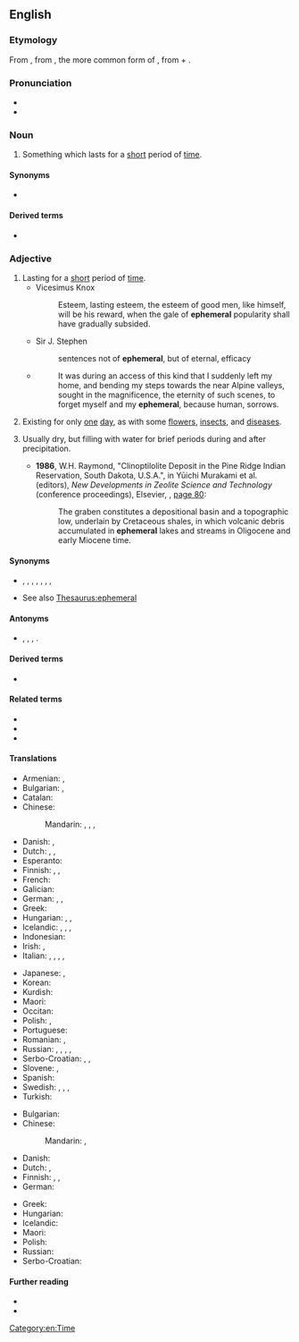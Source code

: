 ==English==
{{was wotd|2007|August|24}}
{{wikipedia}}

===Etymology===
From {{etyl|NL.|en}} {{m|la|ephemerus}}, from {{etyl|grc|en}} {{m|grc|ἐφήμερος}}, the more common form of {{m|grc|ἐφημέριος||of, for, or during the day, living or lasting but for a day, short-lived, temporary}}, from {{m|grc|ἐπί||on}} + {{m|grc|ἡμέρα||day}}.

===Pronunciation===
* {{IPA|/ɛˈfɛ.mə.ɹəl/|/əˈfɛ.mə.ɹəl/|lang=en}}
* {{audio|en-us-ephemeral.ogg|Audio (US)|lang=en}}

===Noun===
{{en-noun}}

# Something which lasts for a [[short]] period of [[time]].

====Synonyms====
* {{sense|short-lived}} {{l|en|ephemeron}}

====Derived terms====
* {{l|en|spring ephemeral}}

===Adjective===
{{en-adj}}

# Lasting for a [[short]] period of [[time]].
#* Vicesimus Knox
#*: Esteem, lasting esteem, the esteem of good men, like himself, will be his reward, when the gale of '''ephemeral''' popularity shall have gradually subsided.
#* Sir J. Stephen
#*: sentences not of '''ephemeral''', but of eternal, efficacy
#* {{quote-book|year=1818|author=Mary Shelley|title=Frankenstein|chapter=9|url=http://ebooks.adelaide.edu.au/s/shelley/mary/s53f/chapter9.html}}
#*: It was during an access of this kind that I suddenly left my home, and bending my steps towards the near Alpine valleys, sought in the magnificence, the eternity of such scenes, to forget myself and my '''ephemeral''', because human, sorrows.
# {{lb|en|biology}} Existing for only [[one]] [[day]], as with some [[flower]]s, [[insect]]s, and [[disease]]s.
# {{lb|en|geology|of a body of water}} Usually dry, but filling with water for brief periods during and after precipitation.
#* '''1986''', W.H. Raymond, "Clinoptilolite Deposit in the Pine Ridge Indian Reservation, South Dakota, U.S.A.", in Yūichi Murakami et al. (editors), ''New Developments in Zeolite Science and Technology'' (conference proceedings), Elsevier, {{ISBN|978-0-444-98981-9}}, [http://books.google.com/books?id=Rcwqu800Vj0C&pg=PA80&dq=ephemeral page 80]:
#*: The graben constitutes a depositional basin and a topographic low, underlain by Cretaceous shales, in which volcanic debris accumulated in '''ephemeral''' lakes and streams in Oligocene and early Miocene time.

====Synonyms====
* {{sense|lasting for a short period of time}} {{l|en|temporary}}, {{l|en|transitory}}, {{l|en|fleeting}}, {{l|en|evanescent}}, {{l|en|momentary}}, {{l|en|short-lived}}, {{l|en|short}}, {{l|en|volatile}}
* See also [[Thesaurus:ephemeral]]

====Antonyms====
* {{sense|lasting for a long period of time}} {{l|en|permanent}}, {{l|en|eternal}}, {{l|en|everlasting}}, {{l|en|timeless}}.

====Derived terms====
* {{l|en|ephemerally}}

====Related terms====
* {{l|en|ephemera}}
* {{l|en|ephemeron}}
* {{l|en|ephemerality}}

====Translations====
{{trans-top|lasting for a short period of time}}
* Armenian: {{t+|hy|վաղանցիկ|sc=Armn}}, {{t+|hy|անցողիկ|sc=Armn}}
* Bulgarian: {{t+|bg|краткотраен|sc=Cyrl}}, {{t+|bg|мимолетен|sc=Cyrl}}
* Catalan: {{t+|ca|efímer}}
* Chinese:
*: Mandarin: {{t|cmn|[[短暫]][[的]]|sc=Hani}}, {{t|cmn|[[短暂]][[的]]|tr=duǎnzàn de|sc=Hani}}, {{t|cmn|[[一時]][[的]]|sc=Hani}}, {{t|cmn|[[一时]][[的]]|tr=yīshí de|sc=Hani}}
* Danish: {{t+|da|midlertidig}}, {{t|da|kortlivet}}
* Dutch: {{t+|nl|vergankelijk}}, {{t+|nl|kortstondig}}, {{t+|nl|vluchtig}}
* Esperanto: {{t|eo|momenta}}
* Finnish: {{t+|fi|lyhytaikainen}}, {{t|fi|hetkellinen}}, {{t+|fi|ohimenevä}}
* French: {{t+|fr|éphémère}}
* Galician: {{t|gl|efímero|m}}
* German: {{t+|de|flüchtig}}, {{t+|de|kurzlebig}}, {{t+|de|vergänglich}}
* Greek: {{t+|el|εφήμερος}}
* Hungarian: {{t+|hu|kérészéletű}}, {{t+|hu|efemer}}, {{t+|hu|röpke}}
* Icelandic: {{t|is|skammvinnur|m}}, {{t|is|skammær|m}}, {{t|is|skammlífur|m}}, {{t|is|hverfull|m}}
* Indonesian: {{t-check|id|bersifat sementara}} <!-- {{t-SOP}} if non-idiomatic; see [[User:Kephir/gadgets/xte#Translation_fixing]] -->
* Irish: {{t|ga|breacshaolach}}, {{t|ga|gearrshaolach}}
* Italian: {{t+|it|effimero}}, {{t+|it|passeggero}}, {{t|it|fuggevole}}, {{t+|it|transitorio}}, {{t+|it|fugace}}
{{trans-mid}}
* Japanese: {{t+|ja|はかない|sc=Jpan|tr=hakanai}}, {{t|ja|束の間|alt=束の間の|tr=tsukanoma no|sc=Jpan}}
* Korean: {{t|ko|재지 않는}}
* Kurdish: {{t+|ku|demkî}}
* Maori: {{t|mi|rangitahi}}
* Occitan: {{t|oc|efemèr|m}}
* Polish: {{t+|pl|ulotny|m}}, {{t+|pl|efemeryczny|m}}
* Portuguese: {{t+|pt|efêmero|m}}
* Romanian: {{t+|ro|efemer}}, {{t+|ro|trecător}}
* Russian: {{t+|ru|эфеме́рный}}, {{t+|ru|преходящий}}, {{t+|ru|мимолётный}}, {{t+|ru|недолговечный}}, {{t+|ru|непродолжительный}}
* Serbo-Croatian: {{t+|sh|ȅfemēran}}, {{t+|sh|krȁtkotrājan}}, {{t+|sh|prìvremen}}
* Slovene: {{t|sl|kratkotrajen|m}}, {{t|sl|začasen|m}}
* Spanish: {{t+|es|efímero}}
* Swedish: {{t+|sv|flyktig}}, {{t+|sv|efemär}}, {{t+|sv|förgänglig}}, {{t+|sv|kortlivad}}
* Turkish: {{t|tr|efemera}}
{{trans-bottom}}

{{trans-top|existing for only one day}}
* Bulgarian: {{t|bg|еднодневен|sc=Cyrl}}
* Chinese:
*: Mandarin: {{t|cmn|朝生暮死的|sc=Hani}}, {{t|cmn|昙花一现的|sc=Hani}}
* Danish: {{t+|da|døgnflue}}
* Dutch: {{t+|nl|eendaags}}, {{t|nl|eendags}}
* Finnish: {{t+|fi|päivä|alt=päivä-}}, {{t+|fi|päivä|alt=päivän-}}, {{t|fi|[[päivän]] [[kestävä]]}}
* German: {{t|de|Eintags-}}
{{trans-mid}}
* Greek: {{t+|el|εφήμερος}}
* Hungarian: {{t|hu|tiszavirág életű}}
* Icelandic: {{t|is|dægurlangur|m}}
* Maori: {{t|mi|rangitahi}}
* Polish: {{t+|pl|efemeryczny}}
* Russian: {{t+|ru|однодневный}}
* Serbo-Croatian: {{t+|sh|ȅfemēran}}
{{trans-bottom}}

====Further reading====
* {{R:Webster 1913}}
* {{R:Century 1911}}

[[Category:en:Time]]